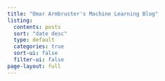 ```yaml
---
title: "Omar Armbruster's Machine Learning Blog"
listing:
  contents: posts
  sort: "date desc"
  type: default
  categories: true
  sort-ui: false
  filter-ui: false
page-layout: full
---
```


 
